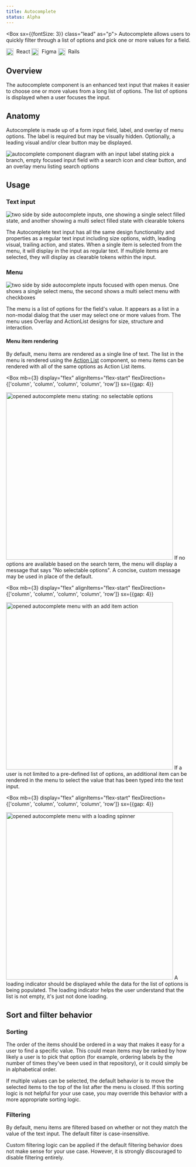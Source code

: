 ```yaml
---
title: Autocomplete
status: Alpha
---
```



<Box sx={{fontSize: 3}} class="lead" as="p">
  Autocomplete allows users to quickly filter through a list of options and pick one or more values for a field.
</Box>

<LabelGroup display="flex" mb={4}>
  <Label
    as="a"
    href="https://primer.style/components/Autocomplete"
    variant="xl"
    outline
    display="flex"
    style="text-decoration: none;  align-items: center;"
  >
    <img
      width="20"
      height="20"
      alt=""
      src="https://user-images.githubusercontent.com/293280/123878374-ce9d4d00-d8f3-11eb-8adf-1a160292ff53.png"
      style="vertical-align: middle; margin-right: 4px;"
    />
    React
  </Label>
  <Label
    as="a"
    href="https://www.figma.com/file/GCvY3Qv8czRgZgvl1dG6lp/Primer-Web?node-id=1927%3A0"
    variant="xl"
    outline
    display="flex"
    style="text-decoration: none; align-items: center;"
  >
    <img
      width="20"
      height="20"
      alt=""
      src="https://user-images.githubusercontent.com/293280/123878720-80d51480-d8f4-11eb-9b10-d02a1cb606f8.png"
      style="vertical-align: middle; margin-right: 4px;"
    />
    Figma
  </Label>
  <Label
    as="a"
    href="https://primer.style/view-components/components/beta/autocomplete"
    variant="xl"
    outline
    display="flex"
    style="text-decoration: none; align-items: center;"
  >
  <img
      width="20"
      height="20"
      alt=""
      src="https://user-images.githubusercontent.com/18661030/171468311-184bfd70-128e-4bfc-b482-96d0de49d42a.png"
      style="vertical-align: middle; margin-right: 4px;"
    />
    Rails
  </Label>
</LabelGroup>

## Overview

The autocomplete component is an enhanced text input that makes it easier to choose one or more values from a long list of options. The list of options is displayed when a user focuses the input.

## Anatomy

Autocomplete is made up of a form input field, label, and overlay of menu options. The label is required but may be visually hidden. Optionally, a leading visual and/or clear button may be displayed.

![autocomplete component diagram with an input label stating pick a branch, empty focused input field with a search icon and clear button, and an overlay menu listing search options](https://user-images.githubusercontent.com/18661030/170589956-7c0f2498-b55c-4013-8c99-ef5bc1844218.png)

## Usage

### Text input

![two side by side autocomplete inputs, one showing a single select filled state, and another showing a multi select filled state with clearable tokens](https://user-images.githubusercontent.com/18661030/170590638-b7868803-6558-4df9-b462-20d00420b9f5.png)

The Autocomplete text input has all the same design functionality and properties as a regular text input including size options, width, leading visual, trailing action, and states. When a single item is selected from the menu, it will display in the input as regular text. If multiple items are selected, they will display as clearable tokens within the input.

### Menu

![two side by side autocomplete inputs focused with open menus. One shows a single select menu, the second shows a multi select menu with checkboxes](https://user-images.githubusercontent.com/18661030/170590641-42b27a3a-799a-4c1e-aaef-774990aed345.png)

The menu is a list of options for the field's value. It appears as a list in a non-modal dialog that the user may select one or more values from. The menu uses Overlay and ActionList designs for size, structure and interaction.

#### Menu item rendering

By default, menu items are rendered as a single line of text. The list in the menu is rendered using the [Action List](/action-list) component, so menu items can be rendered with all of the same options as Action List items.

<Box
  mb={3}
  display="flex"
  alignItems="flex-start"
  flexDirection={['column', 'column', 'column', 'column', 'row']}
  sx={{gap: 4}}
>
  <img
    width="456"
    alt="opened autocomplete menu stating: no selectable options"
    src="https://user-images.githubusercontent.com/18661030/170601327-97307d21-a33c-4a9f-9e2f-ad9e444a161d.png"
  />
  <Box as="p" mt="0">
    If no options are available based on the search term, the menu will display a message that says "No selectable
    options". A concise, custom message may be used in place of the default.
  </Box>
</Box>

<Box
  mb={3}
  display="flex"
  alignItems="flex-start"
  flexDirection={['column', 'column', 'column', 'column', 'row']}
  sx={{gap: 4}}
>
  <img
    width="456"
    alt="opened autocomplete menu with an add item action"
    src="https://user-images.githubusercontent.com/18661030/170589959-73608127-771d-4f7e-a78d-11b31433141d.png"
  />
  <Box as="p" mt="0">
    If a user is not limited to a pre-defined list of options, an additional item can be rendered in the menu to select
    the value that has been typed into the text input.
  </Box>
</Box>

<Box
  mb={3}
  display="flex"
  alignItems="flex-start"
  flexDirection={['column', 'column', 'column', 'column', 'row']}
  sx={{gap: 4}}
>
  <img
    width="456"
    alt="opened autocomplete menu with a loading spinner"
    src="https://user-images.githubusercontent.com/18661030/170589963-ab3e211b-1082-4fdb-928e-eddd2b773ba3.png"
  />
  <Box as="p" mt="0">
    A loading indicator should be displayed while the data for the list of options is being populated. The loading
    indicator helps the user understand that the list is not empty, it's just not done loading.
  </Box>
</Box>

## Sort and filter behavior

### Sorting

The order of the items should be ordered in a way that makes it easy for a user to find a specific value. This could mean items may be ranked by how likely a user is to pick that option (for example, ordering labels by the number of times they've been used in that repository), or it could simply be in alphabetical order.

If multiple values can be selected, the default behavior is to move the selected items to the top of the list after the menu is closed. If this sorting logic is not helpful for your use case, you may override this behavior with a more appropriate sorting logic.

### Filtering

By default, menu items are filtered based on whether or not they match the value of the text input. The default filter is case-insensitive.

Custom filtering logic can be applied if the default filtering behavior does not make sense for your use case. However, it is strongly discouraged to disable filtering entirely.
